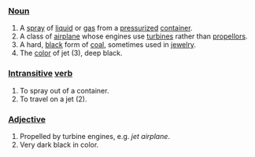 ===[[Noun]]===

# A [[spray]] of [[liquid]] or [[gas]] from a [[pressurize]]d [[container]].
# A class of [[airplane]] whose engines use [[turbine]]s rather than [[propellor]]s.
# A hard, [[black]] form of [[coal]], sometimes used in [[jewelry]].
# The [[color]] of jet (3), deep black.

===[[Intransitive]] [[verb]]===

# To spray out of a container.
# To travel on a jet (2).

===[[Adjective]]===

# Propelled by turbine engines, e.g. ''jet airplane''.
# Very dark black in color.